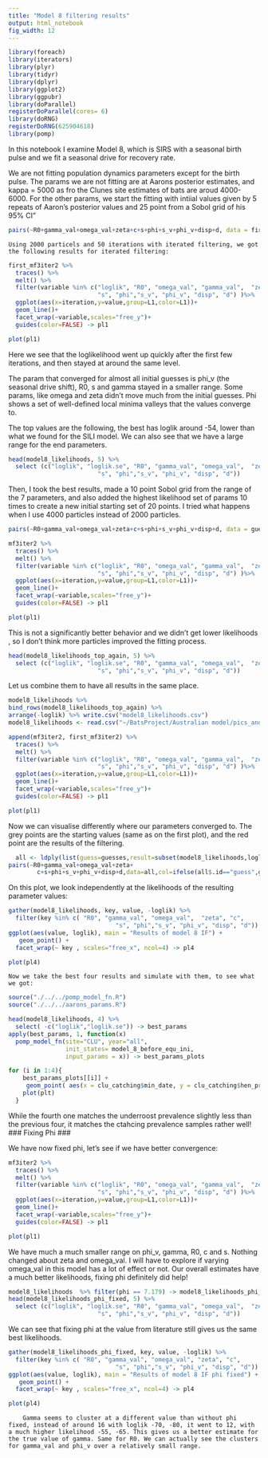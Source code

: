 ```yaml
---
title: "Model 8 filtering results"
output: html_notebook
fig_width: 12
---
```


```r
library(foreach)
library(iterators)
library(plyr)
library(tidyr)
library(dplyr)
library(ggplot2)
library(ggpubr)
library(doParallel)
registerDoParallel(cores= 6)
library(doRNG)
registerDoRNG(625904618)
library(pomp)
```

In this notebook I examine Model 8, which is SIRS with a seasonal birth pulse and we fit a seasonal drive for recovery rate.  

  We are not fitting population dynamics parameters except for the birth pulse. The params we are not fitting are at Aarons posterior estimates, and kappa = 5000 as fro the Clunes site estimates of bats are aroud 4000-6000. For the other params, we start the fitting with intiial values given by 5 repeats of Aaron's posterior values and 25 point from a Sobol grid of his 95% CI"

```r
pairs(~R0+gamma_val+omega_val+zeta+c+s+phi+s_v+phi_v+disp+d, data = first_guesses, pch = 20, main = "Model 8 fitting starting values")
```

  
    Using 2000 particels and 50 iterations with iterated filtering, we got the following results for iterated filtering:
```r
first_mf3iter2 %>%
  traces() %>%
  melt() %>%
  filter(variable %in% c("loglik", "R0", "omega_val", "gamma_val",  "zeta", "c",
                         "s", "phi","s_v", "phi_v", "disp", "d") )%>%
  ggplot(aes(x=iteration,y=value,group=L1,color=L1))+
  geom_line()+
  facet_wrap(~variable,scales="free_y")+
  guides(color=FALSE) -> pl1

plot(pl1)
```
  Here we see that the loglikelihood went up quickly after the first few iterations, and then stayed at around the same level.
  
  The param that converged for almost all initial guesses is phi_v (the seasonal drive shift), R0, s and gamma stayed in a smaller range. Some params, like omega and zeta didn't move much from the initial guesses. Phi shows a set of well-defined local minima valleys that the values converge to.
  
  The top values are the following, the best has loglik around -54, lower than what we found for the SILI model. We can also see that we have a large range for the end parameters.
```r
head(model8_likelihoods, 5) %>%
  select (c("loglik", "loglik.se", "R0", "gamma_val", "omega_val",  "zeta", "c",
                         "s", "phi","s_v", "phi_v", "disp", "d"))
```
Then, I took the best results, made a 10 point Sobol grid from the range of the 7 parameters, and also added the highest likelihood set of params 10 times to create a new initial starting set of 20 points. I tried what happens when I use 4000 particles instead of 2000 particles. 

```r
pairs(~R0+gamma_val+omega_val+zeta+c+s+phi+s_v+phi_v+disp+d, data = guesses, pch = 20, main = "Model 8 fitting starting values")
```

```r
mf3iter2 %>%
  traces() %>%
  melt() %>%
  filter(variable %in% c("loglik", "R0", "omega_val", "gamma_val",  "zeta", "c",
                         "s", "phi","s_v", "phi_v", "disp", "d") )%>%
  ggplot(aes(x=iteration,y=value,group=L1,color=L1))+
  geom_line()+
  facet_wrap(~variable,scales="free_y")+
  guides(color=FALSE) -> pl1

plot(pl1)
```
This is not a significantly better behavior and we didn't get lower likelihoods , so I don't think  more particles improved the fitting process.
```r
head(model8_likelihoods_top_again, 5) %>%
  select (c("loglik", "loglik.se", "R0", "gamma_val", "omega_val",  "zeta", "c",
                         "s", "phi","s_v", "phi_v", "disp", "d"))
```

 Let us combine them to have all results in the same place. 
 
```r
model8_likelihoods %>%
bind_rows(model8_likelihoods_top_again) %>%
arrange(-loglik) %>% write.csv("model8_likelihoods.csv")
model8_likelihoods <- read.csv("~/BatsProject/Australian model/pics_and_results/model_8_if/model8_likelihoods.csv", row.names=1)
```

```r
append(mf3iter2, first_mf3iter2) %>%
  traces() %>%
  melt() %>%
  filter(variable %in% c("loglik", "R0", "omega_val", "gamma_val",  "zeta", "c",
                         "s", "phi","s_v", "phi_v", "disp", "d") )%>%
  ggplot(aes(x=iteration,y=value,group=L1,color=L1))+
  geom_line()+
  facet_wrap(~variable,scales="free_y")+
  guides(color=FALSE) -> pl1

plot(pl1)
```

  Now we can visualise differently where our parameters converged to. The grey points are the starting values (same as on the first plot), and the red point are the results of the filtering.
```r
  all <- ldply(list(guess=guesses,result=subset(model8_likelihoods,loglik>max(loglik)-20)))
pairs(~R0+gamma_val+omega_val+zeta+
        c+s+phi+s_v+phi_v+disp+d,data=all,col=ifelse(all$.id=="guess",grey(0.5),"red"),pch=20,main ="Model 8 high likelihood areas" )
```

  On this plot, we look independently at the likelihoods of the resulting parameter values:
```r
gather(model8_likelihoods, key, value, -loglik) %>%
  filter(key %in% c( "R0", "gamma_val", "omega_val",  "zeta", "c",
                              "s", "phi","s_v", "phi_v", "disp", "d")) %>%
ggplot(aes(value, loglik), main = "Results of model 8 IF") + 
   geom_point() +
  facet_wrap(~ key , scales="free_x", ncol=4) -> pl4

plot(pl4)
``` 
  
    Now we take the best four results and simulate with them, to see what we got:
```r
source("./../../pomp_model_fn.R")
source("./../../aarons_params.R")

head(model8_likelihoods, 4) %>%
  select( -c("loglik","loglik.se")) -> best_params
apply(best_params, 1, function(x)
  pomp_model_fn(site="CLU", year="all", 
                init_states= model_8_before_equ_ini,
                input_params = x)) -> best_params_plots

for (i in 1:4){
    best_params_plots[[i]] +
     geom_point( aes(x = clu_catching$min_date, y = clu_catching$hen_prevalence)) -> plt
    plot(plt)
  }
```
While the fourth one matches the underroost prevalence slightly less than the previous four, it matches the ctahcing prevalence samples rather well!     
### Fixing Phi ###
  
  We have now fixed phi, let's see if we have better convergence:
```r
mf3iter2 %>%
  traces() %>%
  melt() %>%
  filter(variable %in% c("loglik", "R0", "omega_val", "gamma_val",  "zeta", "c",
                         "s", "phi","s_v", "phi_v", "disp", "d") )%>%
  ggplot(aes(x=iteration,y=value,group=L1,color=L1))+
  geom_line()+
  facet_wrap(~variable,scales="free_y")+
  guides(color=FALSE) -> pl1

plot(pl1)
``` 

We have much a much smaller range on phi_v, gamma, R0, c and s. Nothing changed about zeta and omega_val. I will have to explore if varying omega_val in this model has a lot of effect or not. Our overall estimates have a much better likelihoods, fixing phi definitely did help!
  
```r
model8_likelihoods  %>% filter(phi == 7.179) -> model8_likelihoods_phi_fixed
head(model8_likelihoods_phi_fixed, 5) %>%
  select (c("loglik", "loglik.se", "R0", "gamma_val", "omega_val",  "zeta", "c",
                         "s", "phi","s_v", "phi_v", "disp", "d"))
```  
 
  We can see that fixing phi at the value from literature still gives us the same best likelihoods.
  
```r
gather(model8_likelihoods_phi_fixed, key, value, -loglik) %>%
  filter(key %in% c( "R0", "gamma_val", "omega_val", "zeta", "c",
                              "s", "phi","s_v", "phi_v", "disp", "d")) %>%
ggplot(aes(value, loglik), main = "Results of model 8 IF phi fixed") + 
   geom_point() +
  facet_wrap(~ key , scales="free_x", ncol=4) -> pl4

plot(pl4)
```
        Gamma seems to cluster at a different value than without phi fixed, instead of around 16 with loglik -70, -80, it went to 12, with a much higher likelihood -55, -65. This gives us a better estimate for the true value of gamma. Same for R0. We can actually see the clusters for gamma_val and phi_v over a relatively small range. 